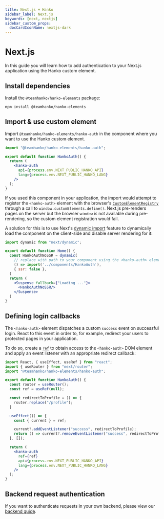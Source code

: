 ```yaml
---
title: Next.js + Hanko
sidebar_label: Next.js
keywords: [next, nextjs]
sidebar_custom_props:
  docCardIconName: nextjs-dark
---
```


# Next.js

In this guide you will learn how to add authentication to your Next.js application using the Hanko custom element.

## Install dependencies

Install the `@teamhanko/hanko-elements` package:

```shell npm2yarn
npm install @teamhanko/hanko-elements
```

## Import & use custom element

Import `@teamhanko/hanko-elements/hanko-auth` in the component where you want to use the Hanko custom element.

```jsx title="HankoAuth.jsx" showLineNumbers
import "@teamhanko/hanko-elements/hanko-auth";

export default function HankoAuth() {
  return (
    <hanko-auth
      api={process.env.NEXT_PUBLIC_HANKO_API}
      lang={process.env.NEXT_PUBLIC_HANKO_LANG}
    />
  );
}
```

If you used this component in your application, the import would attempt to register the `<hanko-auth>` element with the
browser's [`CustomElementRegistry`](https://developer.mozilla.org/de/docs/Web/API/CustomElementRegistry) through a
call to `window.customElements.define()`.
Next.js pre-renders pages on the server but the browser `window` is not available during pre-rendering, so the custom
element registration would fail.

A solution for this is to use Next's [dynamic import](https://nextjs.org/docs/advanced-features/dynamic-import) feature
to dynamically load the component on the client-side and disable server rendering for it:

```jsx title="index.js" showLineNumbers
import dynamic from "next/dynamic";

export default function Home() {
  const HankoAuthNoSSR = dynamic(
    // replace with path to your component using the <hanko-auth> element
    () => import('../components/HankoAuth'),
    { ssr: false },
  )
  return (
    <Suspense fallback={"Loading ..."}>
      <HankoAuthNoSSR/>
    </Suspense>
  )
}
```

## Defining login callbacks

The `<hanko-auth>` element dispatches a custom `success` event on successful login. React to this
event in order to, for example, redirect your users to protected pages in your application.

To do so, create a [`ref`](https://reactjs.org/docs/hooks-reference.html#useref) to obtain access to the `<hanko-auth>`
DOM element and apply an event listener with an appropriate redirect callback:

```jsx {1-2,6-18,22} title="HankoAuth.jsx" showLineNumbers
import React, { useEffect, useRef } from "react";
import { useRouter } from "next/router";
import "@teamhanko/hanko-elements/hanko-auth";

export default function HankoAuth() {
  const router = useRouter();
  const ref = useRef(null);

  const redirectToProfile = () => {
    router.replace("/profile");
  }

  useEffect(() => {
    const { current } = ref;

    current?.addEventListener("success", redirectToProfile);
    return () => current?.removeEventListener("success", redirectToProfile);
  }, []);

  return (
    <hanko-auth
      ref={ref}
      api={process.env.NEXT_PUBLIC_HANKO_API}
      lang={process.env.NEXT_PUBLIC_HANKO_LANG}
    />
  );
}
```

## Backend request authentication

If you want to authenticate requests in your own backend, please view our [backend guide](/guides/backend).

